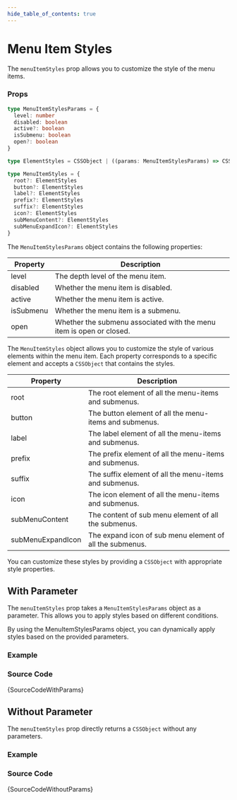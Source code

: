 ```yaml
---
hide_table_of_contents: true
---
```



# Menu Item Styles

The `menuItemStyles` prop allows you to customize the style of the menu items.

### Props

```ts noCopy
type MenuItemStylesParams = {
  level: number
  disabled: boolean
  active?: boolean
  isSubmenu: boolean
  open?: boolean
}

type ElementStyles = CSSObject | ((params: MenuItemStylesParams) => CSSObject | undefined)

type MenuItemStyles = {
  root?: ElementStyles
  button?: ElementStyles
  label?: ElementStyles
  prefix?: ElementStyles
  suffix?: ElementStyles
  icon?: ElementStyles
  subMenuContent?: ElementStyles
  subMenuExpandIcon?: ElementStyles
}
```

The `MenuItemStylesParams` object contains the following properties:

| Property  | Description                                                          |
| --------- | -------------------------------------------------------------------- |
| level     | The depth level of the menu item.                                    |
| disabled  | Whether the menu item is disabled.                                   |
| active    | Whether the menu item is active.                                     |
| isSubmenu | Whether the menu item is a submenu.                                  |
| open      | Whether the submenu associated with the menu item is open or closed. |

The `MenuItemStyles` object allows you to customize the style of various elements within the menu item. Each property corresponds to a specific element and accepts a `CSSObject` that contains the styles.

| Property          | Description                                              |
| ----------------- | -------------------------------------------------------- |
| root              | The root element of all the menu-items and submenus.     |
| button            | The button element of all the menu-items and submenus.   |
| label             | The label element of all the menu-items and submenus.    |
| prefix            | The prefix element of all the menu-items and submenus.   |
| suffix            | The suffix element of all the menu-items and submenus.   |
| icon              | The icon element of all the menu-items and submenus.     |
| subMenuContent    | The content of sub menu element of all the submenus.     |
| subMenuExpandIcon | The expand icon of sub menu element of all the submenus. |

You can customize these styles by providing a `CSSObject` with appropriate style properties.

## With Parameter

The `menuItemStyles` prop takes a `MenuItemStylesParams` object as a parameter. This allows you to apply styles based on different conditions.

By using the MenuItemStylesParams object, you can dynamically apply styles based on the provided parameters.

### Example

<IframeWindow url='http://localhost:3000/menu-examples/horizontal-menu/menu/menu-item-styles/with-params' />

### Source Code

<TsToJsCodeSnippet>{SourceCodeWithParams}</TsToJsCodeSnippet>

## Without Parameter

The `menuItemStyles` prop directly returns a `CSSObject` without any parameters.

### Example

<IframeWindow url='http://localhost:3000/menu-examples/horizontal-menu/menu/menu-item-styles/without-params' />

### Source Code

<TsToJsCodeSnippet>{SourceCodeWithoutParams}</TsToJsCodeSnippet>
